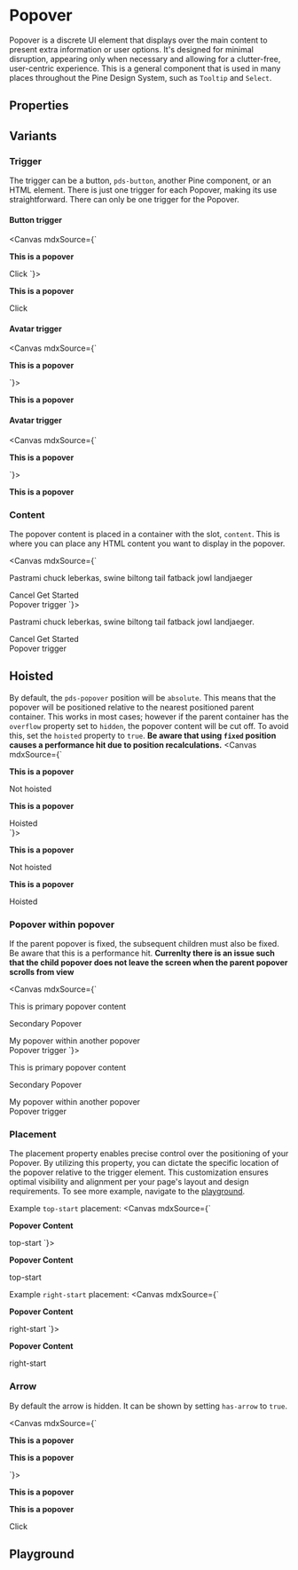 

<Meta of={stories}
/>

# Popover

Popover is a discrete UI element that displays over the main content to present extra information or user options.
It's designed for minimal disruption, appearing only when necessary and allowing for a clutter-free, user-centric
experience. This is a general component that is used in many places throughout the Pine Design System, such as `Tooltip` and `Select`.

## Properties

<ArgTypes of={stories} />

## Variants

### Trigger
The trigger can be a button, `pds-button`, another Pine component, or an HTML element. There is just one trigger for each Popover, making its use straightforward.
There can only be one trigger for the Popover.

#### Button trigger

<Canvas mdxSource={`
<pds-popover placement="bottom-right" hoisted="true" html-content="true">
  <div slot="content">
    <p><strong>This is a popover</strong></p>
  </div>
  <pds-button variant="secondary">Click</pds-button>
</pds-popover>
`}>
  <pds-popover placement="bottom-start" hoisted="true" html-content="true">
    <div slot="content">
      <p><strong>This is a popover</strong></p>
    </div>
    <pds-button variant="secondary">Click</pds-button>
  </pds-popover>
</Canvas>

#### Avatar trigger
<Canvas mdxSource={`
<pds-popover placement="bottom-start" html-content="true">
  <div slot="content">
    <p><strong>This is a popover</strong></p>
  </div>
  <pds-avatar dropdown="true"></pds-avatar>
</pds-popover>
`}>
  <pds-popover has-arrow="true" placement="bottom-start" html-content="true">
    <div slot="content">
      <p><strong>This is a popover</strong></p>
    </div>
    <pds-avatar dropdown="true"></pds-avatar>
  </pds-popover>
</Canvas>

#### Avatar trigger
<Canvas mdxSource={`
<pds-popover placement="bottom-start" html-content="true">
  <div slot="content">
    <p><strong>This is a popover</strong></p>
  </div>
  <pds-avatar dropdown="true"></pds-avatar>
</pds-popover>
`}>
  <div style={{ height: '125px' }}>
    <pds-popover has-arrow="true" placement="bottom-start" html-content="true">
      <div slot="content">
        <p><strong>This is a popover</strong></p>
      </div>
      <pds-avatar dropdown="true"></pds-avatar>
    </pds-popover>
  </div>
</Canvas>

### Content
The popover content is placed in a container with the slot, `content`. This is where you can place any HTML content you want to display in the popover.

<Canvas mdxSource={`
<pds-popover hoisted="true" placement="bottom-start">
  <div slot="content">
    <p>Pastrami chuck leberkas, swine biltong tail fatback jowl landjaeger</p>
    <div>
      <pds-button variant="secondary">Cancel</pds-button>
      <pds-button>Get Started</pds-button>
    </div>
  </div>
  <pds-button variant="secondary">Popover trigger</pds-button>
</pds-popover>
`}>
  <pds-popover hoisted="true" placement="bottom-start">
    <div slot="content">
      <p>Pastrami chuck leberkas, swine biltong tail fatback jowl landjaeger.</p>
      <div>
        <pds-button variant="secondary">Cancel</pds-button>
        <pds-button>Get Started</pds-button>
      </div>
    </div>
    <pds-button variant="secondary">Popover trigger</pds-button>
  </pds-popover>
</Canvas>

## Hoisted
By default, the `pds-popover` position will be `absolute`. This means that the popover will be positioned relative
to the nearest positioned parent container. This works in most cases; however if the parent container has the
`overflow` property set to `hidden`, the popover content will be cut off. To avoid this, set the `hoisted` property
to `true`. **Be aware that using `fixed` position causes a performance hit due to position recalculations.**
<Canvas mdxSource={`
<div>
  <pds-popover has-arrow="true" placement="bottom-start" html-content="true">
    <div slot="content">
      <p><strong>This is a popover</strong></p>
    </div>
    <pds-button variant="secondary">Not hoisted</pds-button>
  </pds-popover>
  <pds-popover has-arrow="true" hoisted="true" placement="bottom-start" html-content="true">
    <div slot="content">
      <p><strong>This is a popover</strong></p>
    </div>
    <pds-button variant="secondary">Hoisted</pds-button>
  </pds-popover>
</div>
`}>
  <div>
    <pds-popover has-arrow="true" placement="bottom-start" html-content="true">
      <div slot="content">
        <p><strong>This is a popover</strong></p>
      </div>
      <pds-button variant="secondary">Not hoisted</pds-button>
    </pds-popover>
    <pds-popover has-arrow="true" hoisted="true" placement="bottom-start" html-content="true">
      <div slot="content">
        <p><strong>This is a popover</strong></p>
      </div>
      <pds-button variant="secondary">Hoisted</pds-button>
    </pds-popover>
  </div>
</Canvas>

### Popover within popover
If the parent popover is fixed, the subsequent children must also be fixed. Be aware that this is a performance hit.
**Currenlty there is an issue such that the child popover does not leave the screen when the parent popover scrolls from view**

<Canvas mdxSource={`
<pds-popover hoisted="true" placement="bottom-start">
  <div slot="content">
    <p>This is primary popover content</p>
    <pds-popover hoisted="true" placement="right-start">
      <div slot="content">
        <p>Secondary Popover</p>
      </div>
      <pds-button variant="secondary">My popover within another popover</pds-button>
    </pds-popover>
  </div>
  <pds-button variant="secondary">Popover trigger</pds-button>
</pds-popover>
`}>
  <pds-popover hoisted="true" placement="bottom-start">
    <div slot="content">
      <p>This is primary popover content</p>
      <pds-popover hoisted="true" placement="right-start">
        <div slot="content">
          <p>Secondary Popover</p>
        </div>
        <pds-button variant="secondary">My popover within another popover</pds-button>
      </pds-popover>
    </div>
    <pds-button variant="secondary">Popover trigger</pds-button>
  </pds-popover>
</Canvas>

### Placement
The placement property enables precise control over the positioning of your Popover. By utilizing this
property, you can dictate the specific location of the popover relative to the trigger element. This
customization ensures optimal visibility and alignment per your page's layout and design requirements.
To see more example, navigate to the [playground](#playground).

Example `top-start` placement:
<Canvas mdxSource={`
<pds-popover has-arrow="true" placement="top-start">
  <div slot="content">
    <p><strong>Popover Content</strong></p>
  </div>
  <pds-button variant="secondary">top-start</pds-button>
</pds-popover>
`}>
  <pds-popover has-arrow="true" placement="top-start">
    <div slot="content">
      <p><strong>Popover Content</strong></p>
    </div>
    <pds-button variant="secondary">top-start</pds-button>
  </pds-popover>
</Canvas>

Example `right-start` placement:
<Canvas mdxSource={`
<pds-popover has-arrow="true" placement="right-start">
  <div slot="content">
    <p><strong>Popover Content</strong></p>
  </div>
  <pds-button variant="secondary">right-start</pds-button>
</pds-popover>
`}>
  <pds-popover has-arrow="true" placement="right-start">
    <div slot="content">
      <p><strong>Popover Content</strong></p>
    </div>
    <pds-button variant="secondary">right-start</pds-button>
  </pds-popover>
</Canvas>

### Arrow
By default the arrow is hidden. It can be shown by setting `has-arrow` to `true`.

<Canvas mdxSource={`
<pds-popover has-arrow="true" placement="bottom-start">
  <div slot="content">
    <p><strong>This is a popover</strong></p>
    <p><strong>This is a popover</strong></p>
  </div>
  <pds-avatar dropdown="true"></pds-avatar>
</pds-popover>
`}>
  <pds-popover has-arrow="true" placement="bottom-start">
    <div slot="content">
      <p><strong>This is a popover</strong></p>
      <p><strong>This is a popover</strong></p>
    </div>
    <pds-button variant="secondary">Click</pds-button>
  </pds-popover>
</Canvas>

## Playground

<Canvas of={stories.Default} />

<Controls of={stories.Default} />
